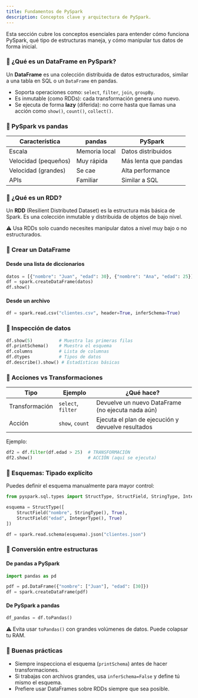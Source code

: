 ```yaml
---
title: Fundamentos de PySpark
description: Conceptos clave y arquitectura de PySpark.
---
```



Esta sección cubre los conceptos esenciales para entender cómo funciona PySpark, qué tipo de estructuras maneja, y cómo manipular tus datos de forma inicial.

### 🔹 ¿Qué es un DataFrame en PySpark?

Un **DataFrame** es una colección distribuida de datos estructurados, similar a una tabla en SQL o un `DataFrame` en pandas.

* Soporta operaciones como: `select`, `filter`, `join`, `groupBy`.
* Es inmutable (como RDDs): cada transformación genera uno nuevo.
* Se ejecuta de forma **lazy** (diferida): no corre hasta que llamas una acción como `show()`, `count()`, `collect()`.

### 🔹 PySpark vs pandas

| Característica | pandas | PySpark |
|---|---|---|
| Escala | Memoria local | Datos distribuidos |
| Velocidad (pequeños) | Muy rápida | Más lenta que pandas |
| Velocidad (grandes) | Se cae | Alta performance |
| APIs | Familiar | Similar a SQL |

### 🔹 ¿Qué es un RDD?

Un **RDD** (Resilient Distributed Dataset) es la estructura más básica de Spark. Es una colección inmutable y distribuida de objetos de bajo nivel.

⚠️ Usa RDDs solo cuando necesites manipular datos a nivel muy bajo o no estructurados.

### 🔹 Crear un DataFrame

#### Desde una lista de diccionarios

```python
datos = [{"nombre": "Juan", "edad": 30}, {"nombre": "Ana", "edad": 25}]
df = spark.createDataFrame(datos)
df.show()
```

#### Desde un archivo

```python
df = spark.read.csv("clientes.csv", header=True, inferSchema=True)
```

### 🔹 Inspección de datos

```python
df.show(5)          # Muestra las primeras filas
df.printSchema()    # Muestra el esquema
df.columns          # Lista de columnas
df.dtypes           # Tipos de datos
df.describe().show() # Estadísticas básicas
```

### 🔹 Acciones vs Transformaciones

| Tipo | Ejemplo | ¿Qué hace? |
|---|---|---|
| Transformación | `select`, `filter` | Devuelve un nuevo DataFrame (no ejecuta nada aún) |
| Acción | `show`, `count` | Ejecuta el plan de ejecución y devuelve resultados |

Ejemplo:

```python
df2 = df.filter(df.edad > 25)  # TRANSFORMACIÓN
df2.show()                     # ACCIÓN (aquí se ejecuta)
```

### 🔹 Esquemas: Tipado explícito

Puedes definir el esquema manualmente para mayor control:

```python
from pyspark.sql.types import StructType, StructField, StringType, IntegerType

esquema = StructType([
    StructField("nombre", StringType(), True),
    StructField("edad", IntegerType(), True)
])

df = spark.read.schema(esquema).json("clientes.json")
```

### 🔹 Conversión entre estructuras

#### De pandas a PySpark

```python
import pandas as pd

pdf = pd.DataFrame({"nombre": ["Juan"], "edad": [30]})
df = spark.createDataFrame(pdf)
```

#### De PySpark a pandas

```python
df_pandas = df.toPandas()
```

⚠️ Evita usar `toPandas()` con grandes volúmenes de datos. Puede colapsar tu RAM.

### 🔹 Buenas prácticas

* Siempre inspecciona el esquema (`printSchema`) antes de hacer transformaciones.
* Si trabajas con archivos grandes, usa `inferSchema=False` y define tú mismo el esquema.
* Prefiere usar DataFrames sobre RDDs siempre que sea posible.